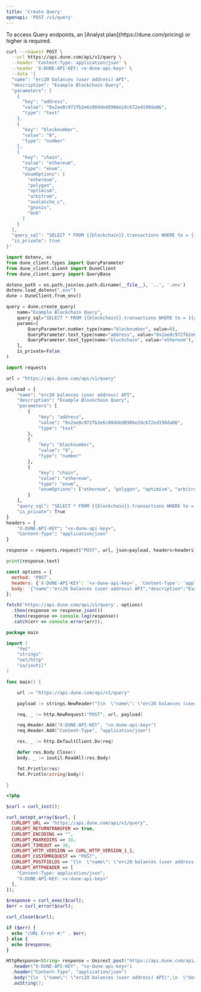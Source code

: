 ```yaml
---
title: 'Create Query'
openapi: 'POST /v1/query'
---
```


<Note>
To access Query endpoints, an [Analyst plan](https://dune.com/pricing) or higher is required.
</Note>

<RequestExample>

```bash cURL
curl --request POST \
  --url https://api.dune.com/api/v1/query \
  --header 'Content-Type: application/json' \
  --header 'X-DUNE-API-KEY: <x-dune-api-key>' \
  --data '{
  "name": "erc20 balances (user address) API",
  "description": "Example Blockchain Query",
  "parameters": [
    {
      "key": "address",
      "value": "0x2ae8c972fb2e6c00dded8986e2dc672ed190da06",
      "type": "text"
    },
    {
      "key": "blocknumber",
      "value": "0",
      "type": "number"
    },
    {
      "key": "chain",
      "value": "ethereum",
      "type": "enum",
      "enumOptions": [
        "ethereum",
        "polygon",
        "optimism",
        "arbitrum",
        "avalanche_c",
        "gnosis",
        "bnb"
      ]
    }
  ],
  "query_sql": "SELECT * FROM {{blockchain}}.transactions WHERE to = {{address}} AND block_number > {{blocknumber}}",
  "is_private": true
}'
```

```python Python SDK
import dotenv, os
from dune_client.types import QueryParameter
from dune_client.client import DuneClient
from dune_client.query import QueryBase

dotenv_path = os.path.join(os.path.dirname(__file__), '..', '.env')
dotenv.load_dotenv(".env")
dune = DuneClient.from_env()

query = dune.create_query(
    name="Example Blockchain Query",
    query_sql="SELECT * FROM {{blockchain}}.transactions WHERE to = {{address}} AND block_number > {{blocknumber}}",
    params=[
        QueryParameter.number_type(name="blocknumber", value=0),
        QueryParameter.text_type(name="address", value="0x2ae8c972fb2e6c00dded8986e2dc672ed190da06"),
        QueryParameter.text_type(name="blockchain", value="ethereum"),
    ],
    is_private=False
)
```

```python Python
import requests

url = "https://api.dune.com/api/v1/query"

payload = {
    "name": "erc20 balances (user address) API",
    "description": "Example Blockchain Query",
    "parameters": [
        {
            "key": "address",
            "value": "0x2ae8c972fb2e6c00dded8986e2dc672ed190da06",
            "type": "text"
        },
        {
            "key": "blocknumber",
            "value": "0",
            "type": "number"
        },
        {
            "key": "chain",
            "value": "ethereum",
            "type": "enum",
            "enumOptions": ["ethereum", "polygon", "optimism", "arbitrum", "avalanche_c", "gnosis", "bnb"]
        }
    ],
    "query_sql": "SELECT * FROM {{blockchain}}.transactions WHERE to = {{address}} AND block_number > {{blocknumber}}",
    "is_private": True
}
headers = {
    "X-DUNE-API-KEY": "<x-dune-api-key>",
    "Content-Type": "application/json"
}

response = requests.request("POST", url, json=payload, headers=headers)

print(response.text)
```

```javascript JavaScript
const options = {
  method: 'POST',
  headers: {'X-DUNE-API-KEY': '<x-dune-api-key>', 'Content-Type': 'application/json'},
  body: '{"name":"erc20 balances (user address) API","description":"Example Blockchain Query","parameters":[{"key":"address","value":"0x2ae8c972fb2e6c00dded8986e2dc672ed190da06","type":"text"},{"key":"blocknumber","value":"0","type":"number"},{"key":"chain","value":"ethereum","type":"enum","enumOptions":["ethereum","polygon","optimism","arbitrum","avalanche_c","gnosis","bnb"]}],"query_sql":"SELECT * FROM {{blockchain}}.transactions WHERE to = {{address}} AND block_number > {{blocknumber}}","is_private":true}'
};

fetch('https://api.dune.com/api/v1/query', options)
  .then(response => response.json())
  .then(response => console.log(response))
  .catch(err => console.error(err));
```

```go Go
package main

import (
	"fmt"
	"strings"
	"net/http"
	"io/ioutil"
)

func main() {

	url := "https://api.dune.com/api/v1/query"

	payload := strings.NewReader("{\n  \"name\": \"erc20 balances (user address) API\",\n  \"description\": \"Example Blockchain Query\",\n  \"parameters\": [\n    {\n      \"key\": \"address\",\n      \"value\": \"0x2ae8c972fb2e6c00dded8986e2dc672ed190da06\",\n      \"type\": \"text\"\n    },\n    {\n      \"key\": \"blocknumber\",\n      \"value\": \"0\",\n      \"type\": \"number\"\n    },\n    {\n      \"key\": \"chain\",\n      \"value\": \"ethereum\",\n      \"type\": \"enum\",\n      \"enumOptions\": [\n        \"ethereum\",\n        \"polygon\",\n        \"optimism\",\n        \"arbitrum\",\n        \"avalanche_c\",\n        \"gnosis\",\n        \"bnb\"\n      ]\n    }\n  ],\n  \"query_sql\": \"SELECT * FROM {{blockchain}}.transactions WHERE to = {{address}} AND block_number > {{blocknumber}}\",\n  \"is_private\": true\n}")

	req, _ := http.NewRequest("POST", url, payload)

	req.Header.Add("X-DUNE-API-KEY", "<x-dune-api-key>")
	req.Header.Add("Content-Type", "application/json")

	res, _ := http.DefaultClient.Do(req)

	defer res.Body.Close()
	body, _ := ioutil.ReadAll(res.Body)

	fmt.Println(res)
	fmt.Println(string(body))

}
```

```php PHP
<?php

$curl = curl_init();

curl_setopt_array($curl, [
  CURLOPT_URL => "https://api.dune.com/api/v1/query",
  CURLOPT_RETURNTRANSFER => true,
  CURLOPT_ENCODING => "",
  CURLOPT_MAXREDIRS => 10,
  CURLOPT_TIMEOUT => 30,
  CURLOPT_HTTP_VERSION => CURL_HTTP_VERSION_1_1,
  CURLOPT_CUSTOMREQUEST => "POST",
  CURLOPT_POSTFIELDS => "{\n  \"name\": \"erc20 balances (user address) API\",\n  \"description\": \"Example Blockchain Query\",\n  \"parameters\": [\n    {\n      \"key\": \"address\",\n      \"value\": \"0x2ae8c972fb2e6c00dded8986e2dc672ed190da06\",\n      \"type\": \"text\"\n    },\n    {\n      \"key\": \"blocknumber\",\n      \"value\": \"0\",\n      \"type\": \"number\"\n    },\n    {\n      \"key\": \"chain\",\n      \"value\": \"ethereum\",\n      \"type\": \"enum\",\n      \"enumOptions\": [\n        \"ethereum\",\n        \"polygon\",\n        \"optimism\",\n        \"arbitrum\",\n        \"avalanche_c\",\n        \"gnosis\",\n        \"bnb\"\n      ]\n    }\n  ],\n  \"query_sql\": \"SELECT * FROM {{blockchain}}.transactions WHERE to = {{address}} AND block_number > {{blocknumber}}\",\n  \"is_private\": true\n}",
  CURLOPT_HTTPHEADER => [
    "Content-Type: application/json",
    "X-DUNE-API-KEY: <x-dune-api-key>"
  ],
]);

$response = curl_exec($curl);
$err = curl_error($curl);

curl_close($curl);

if ($err) {
  echo "cURL Error #:" . $err;
} else {
  echo $response;
}
```

```java Java
HttpResponse<String> response = Unirest.post("https://api.dune.com/api/v1/query")
  .header("X-DUNE-API-KEY", "<x-dune-api-key>")
  .header("Content-Type", "application/json")
  .body("{\n  \"name\": \"erc20 balances (user address) API\",\n  \"description\": \"Example Blockchain Query\",\n  \"parameters\": [\n    {\n      \"key\": \"address\",\n      \"value\": \"0x2ae8c972fb2e6c00dded8986e2dc672ed190da06\",\n      \"type\": \"text\"\n    },\n    {\n      \"key\": \"blocknumber\",\n      \"value\": \"0\",\n      \"type\": \"number\"\n    },\n    {\n      \"key\": \"chain\",\n      \"value\": \"ethereum\",\n      \"type\": \"enum\",\n      \"enumOptions\": [\n        \"ethereum\",\n        \"polygon\",\n        \"optimism\",\n        \"arbitrum\",\n        \"avalanche_c\",\n        \"gnosis\",\n        \"bnb\"\n      ]\n    }\n  ],\n  \"query_sql\": \"SELECT * FROM {{blockchain}}.transactions WHERE to = {{address}} AND block_number > {{blocknumber}}\",\n  \"is_private\": true\n}")
  .asString();
```

</RequestExample>
